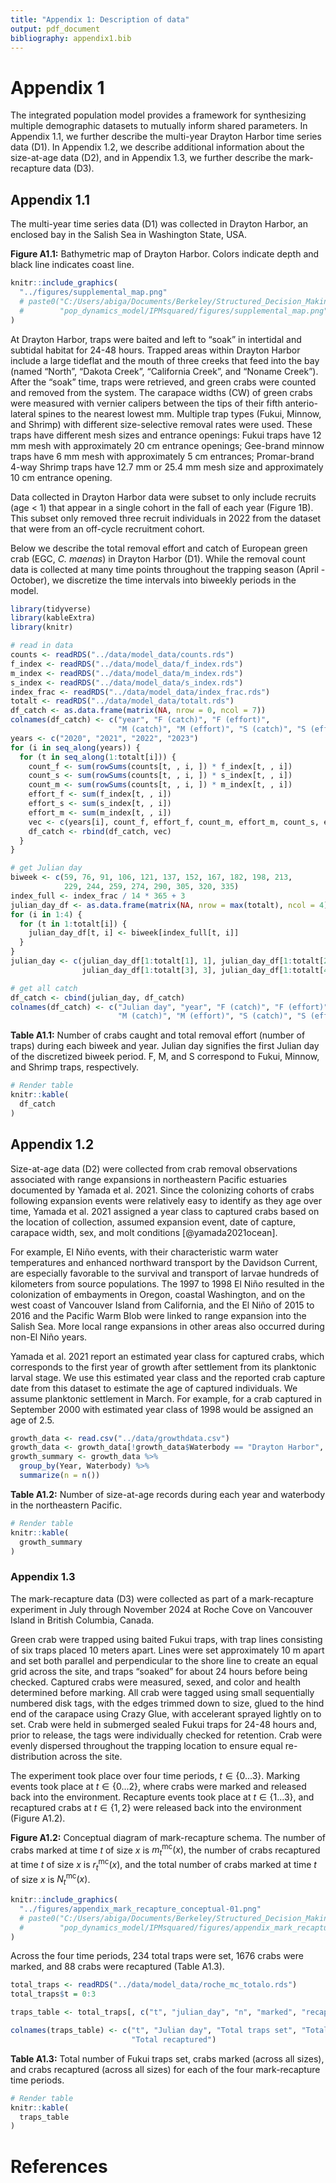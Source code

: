 ```yaml
---
title: "Appendix 1: Description of data"
output: pdf_document
bibliography: appendix1.bib
---
```


# Appendix 1
The integrated population model provides a framework for synthesizing multiple demographic datasets to mutually inform shared parameters. In Appendix 1.1, we further describe the multi-year Drayton Harbor time series data (D1). In Appendix 1.2, we describe additional information about the size-at-age data (D2), and in Appendix 1.3, we further describe the mark-recapture data (D3).

## Appendix 1.1
The multi-year time series data (D1) was collected in Drayton Harbor, an enclosed bay in the Salish Sea in Washington State, USA.

**Figure A1.1:** Bathymetric map of Drayton Harbor. Colors indicate depth and black line indicates coast line.

```r
knitr::include_graphics(
  "../figures/supplemental_map.png"
  # paste0("C:/Users/abiga/Documents/Berkeley/Structured_Decision_Making/",
  #        "pop_dynamics_model/IPMsquared/figures/supplemental_map.png")
)
```

At Drayton Harbor, traps were baited and left to “soak” in intertidal and subtidal habitat for 24-48 hours. Trapped areas within Drayton Harbor include a large tideflat and the mouth of three creeks that feed into the bay (named "North", "Dakota Creek", "California Creek", and "Noname Creek"). After the "soak" time, traps were retrieved, and green crabs were counted and removed from the system. The carapace widths (CW) of green crabs were measured with vernier calipers between the tips of their fifth anterio-lateral spines to the nearest lowest mm. Multiple trap types (Fukui, Minnow, and Shrimp) with different size-selective removal rates were used. These traps have different mesh sizes and entrance openings: Fukui traps have 12 mm mesh with approximately 20 cm entrance openings; Gee-brand minnow traps have 6 mm mesh with approximately 5 cm entrances; Promar-brand 4-way Shrimp traps have 12.7 mm or 25.4 mm mesh size and approximately 10 cm entrance opening.

Data collected in Drayton Harbor data were subset to only include recruits (age < 1) that appear in a single cohort in the fall of each year (Figure 1B). This subset only removed three recruit individuals in 2022 from the dataset that were from an off-cycle recruitment cohort.

Below we describe the total removal effort and catch of European green crab (EGC, *C. maenas*) in Drayton Harbor (D1). While the removal count data is collected at many time points throughout the trapping season (April - October), we discretize the time intervals into biweekly periods in the model.

```r
library(tidyverse)
library(kableExtra)
library(knitr)

# read in data
counts <- readRDS("../data/model_data/counts.rds")
f_index <- readRDS("../data/model_data/f_index.rds")
m_index <- readRDS("../data/model_data/m_index.rds")
s_index <- readRDS("../data/model_data/s_index.rds")
index_frac <- readRDS("../data/model_data/index_frac.rds")
totalt <- readRDS("../data/model_data/totalt.rds")
df_catch <- as.data.frame(matrix(NA, nrow = 0, ncol = 7))
colnames(df_catch) <- c("year", "F (catch)", "F (effort)",
                        "M (catch)", "M (effort)", "S (catch)", "S (effort)")
years <- c("2020", "2021", "2022", "2023")
for (i in seq_along(years)) {
  for (t in seq_along(1:totalt[i])) {
    count_f <- sum(rowSums(counts[t, , i, ]) * f_index[t, , i])
    count_s <- sum(rowSums(counts[t, , i, ]) * s_index[t, , i])
    count_m <- sum(rowSums(counts[t, , i, ]) * m_index[t, , i])
    effort_f <- sum(f_index[t, , i])
    effort_s <- sum(s_index[t, , i])
    effort_m <- sum(m_index[t, , i])
    vec <- c(years[i], count_f, effort_f, count_m, effort_m, count_s, effort_s)
    df_catch <- rbind(df_catch, vec)
  }
}

# get Julian day
biweek <- c(59, 76, 91, 106, 121, 137, 152, 167, 182, 198, 213, 
            229, 244, 259, 274, 290, 305, 320, 335)
index_full <- index_frac / 14 * 365 + 3
julian_day_df <- as.data.frame(matrix(NA, nrow = max(totalt), ncol = 4))
for (i in 1:4) {
  for (t in 1:totalt[i]) {
    julian_day_df[t, i] <- biweek[index_full[t, i]]
  }
}
julian_day <- c(julian_day_df[1:totalt[1], 1], julian_day_df[1:totalt[2], 2],
                julian_day_df[1:totalt[3], 3], julian_day_df[1:totalt[4], 4])

# get all catch
df_catch <- cbind(julian_day, df_catch)
colnames(df_catch) <- c("Julian day", "year", "F (catch)", "F (effort)",
                        "M (catch)", "M (effort)", "S (catch)", "S (effort)")
```

\newpage

**Table A1.1:** Number of crabs caught and total removal effort (number of traps) during each biweek and year. Julian day signifies the first Julian day of the discretized biweek period. F, M, and S correspond to Fukui, Minnow, and Shrimp traps, respectively.

```r
# Render table
knitr::kable(
  df_catch
)
```

\newpage

## Appendix 1.2

Size-at-age data (D2) were collected from crab removal observations associated with range expansions in northeastern Pacific estuaries documented by Yamada et al. 2021. Since the colonizing cohorts of crabs following expansion events were relatively easy to identify as they age over time, Yamada et al. 2021 assigned a year class to captured crabs based on the location of collection, assumed expansion event, date of capture, carapace width, sex, and molt conditions [@yamada2021ocean].

For example, El Niño events, with their characteristic warm water temperatures and enhanced northward transport by the Davidson Current, are especially favorable to the survival and transport of larvae hundreds of kilometers from source populations. The 1997 to 1998 El Niño resulted in the colonization of embayments in Oregon, coastal Washington, and on the west coast of Vancouver Island from California, and the El Niño of 2015 to 2016 and the Pacific Warm Blob were linked to range expansion into the Salish Sea. More local range expansions in other areas also occurred during non-El Niño years.

Yamada et al. 2021 report an estimated year class for captured crabs, which corresponds to the first year of growth after settlement from its planktonic larval stage. We use this estimated year class and the reported crab capture date from this dataset to estimate the age of captured individuals. We assume planktonic settlement in March. For example, for a crab captured in September 2000 with estimated year class of 1998 would be assigned an age of 2.5.

```r
growth_data <- read.csv("../data/growthdata.csv")
growth_data <- growth_data[!growth_data$Waterbody == "Drayton Harbor", ]
growth_summary <- growth_data %>%
  group_by(Year, Waterbody) %>%
  summarize(n = n())
```

**Table A1.2:** Number of size-at-age records during each year and waterbody in the northeastern Pacific.

```r
# Render table
knitr::kable(
  growth_summary
)
```


### Appendix 1.3

The mark-recapture data (D3) were collected as part of a mark-recapture experiment in July through November 2024 at Roche Cove on Vancouver Island in British Columbia, Canada. 

Green crab were trapped using baited Fukui traps, with trap lines consisting of six traps placed 10 meters apart. Lines were set approximately 10 m apart and set both parallel and perpendicular to the shore line to create an equal grid across the site, and traps "soaked" for about 24 hours before being checked. Captured crabs were measured, sexed, and color and health determined before marking. All crab were tagged using small sequentially numbered disk tags, with the edges trimmed down to size, glued to the hind end of the carapace using Crazy Glue, with accelerant sprayed lightly on to set. Crab were held in submerged sealed Fukui traps for 24-48 hours and, prior to release, the tags were individually checked for retention. Crab were evenly dispersed throughout the trapping location to ensure equal re-distribution across the site.

The experiment took place over four time periods, $t \in \{0 ... 3\}$. Marking events took place at $t \in \{0 ... 2\}$, where crabs were marked and released back into the environment. Recapture events took place at $t \in \{1 ... 3\}$, and recaptured crabs at $t \in \{1,  2\}$ were released back into the environment (Figure A1.2).

**Figure A1.2:** Conceptual diagram of mark-recapture schema. The number of crabs marked at time $t$ of size $x$ is $m^{\text{mc}}_t(x)$, the number of crabs recaptured at time $t$ of size $x$ is $r^{\text{mc}}_t(x)$, and the total number of crabs marked at time $t$ of size $x$ is $N^{\text{mc}}_t(x)$.

```r
knitr::include_graphics(
  "../figures/appendix_mark_recapture_conceptual-01.png"
  # paste0("C:/Users/abiga/Documents/Berkeley/Structured_Decision_Making/",
  #        "pop_dynamics_model/IPMsquared/figures/appendix_mark_recapture_conceptual-01.png")
)
```

Across the four time periods, 234 total traps were set, 1676 crabs were marked, and 88 crabs were recaptured (Table A1.3).

```r
total_traps <- readRDS("../data/model_data/roche_mc_totalo.rds")
total_traps$t = 0:3

traps_table <- total_traps[, c("t", "julian_day", "n", "marked", "recap")]

colnames(traps_table) <- c("t", "Julian day", "Total traps set", "Total marked", 
                           "Total recaptured")
```

**Table A1.3:** Total number of Fukui traps set, crabs marked (across all sizes), and crabs recaptured (across all sizes) for each of the four mark-recapture time periods.

```r
# Render table
knitr::kable(
  traps_table
)
```


# References
